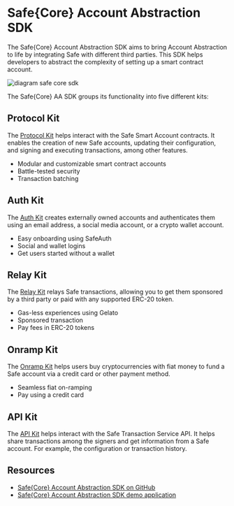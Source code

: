 
# Safe\{Core\} Account Abstraction SDK

The Safe\{Core\} Account Abstraction SDK aims to bring Account Abstraction to life by integrating Safe with different third parties. This SDK helps developers to abstract the complexity of setting up a smart contract account.

![diagram safe core sdk](../../assets/diagram-safe-core-sdk.png)

The Safe\{Core\} AA SDK groups its functionality into five different kits:

## Protocol Kit

The [Protocol Kit](./protocol-kit.mdx) helps interact with the Safe Smart Account contracts. It enables the creation of new Safe accounts, updating their configuration, and signing and executing transactions, among other features.

- Modular and customizable smart contract accounts
- Battle-tested security
- Transaction batching

<Grid container mt={3}>
  <CustomCard
    title={'Protocol Kit'}
    description={
      'Learn about the Protocol Kit and the Safe Smart Account contracts integration.'
    }
    url={'./protocol-kit'}
    newTab={false}
  />
</Grid>

## Auth Kit

The [Auth Kit](./auth-kit.mdx) creates externally owned accounts and authenticates them using an email address, a social media account, or a crypto wallet account.

- Easy onboarding using SafeAuth
- Social and wallet logins
- Get users started without a wallet

<Grid container mt={3}>
  <CustomCard
    title={'Auth Kit'}
    description={'Learn about the Auth Kit and the pack integrating Web3Auth.'}
    url={'./auth-kit'}
    newTab={false}
  />
</Grid>

## Relay Kit

The [Relay Kit](./relay-kit.mdx) relays Safe transactions, allowing you to get them sponsored by a third party or paid with any supported ERC-20 token.

- Gas-less experiences using Gelato
- Sponsored transaction
- Pay fees in ERC-20 tokens

<Grid container mt={3}>
  <CustomCard
    title={'Relay Kit'}
    description={'Learn about the Relay Kit and the pack integrating Gelato.'}
    url={'./relay-kit'}
    newTab={false}
  />
</Grid>

## Onramp Kit

The [Onramp Kit](./onramp-kit.mdx) helps users buy cryptocurrencies with fiat money to fund a Safe account via a credit card or other payment method.

- Seamless fiat on-ramping
- Pay using a credit card

<Grid container mt={3}>
  <CustomCard
    title={'Onramp Kit'}
    description={
      'Learn about the Onramp Kit and the packs integrating Monerium and Stripe.'
    }
    url={'./onramp-kit'}
    newTab={false}
  />
</Grid>

## API Kit

The [API Kit](./api-kit.mdx) helps interact with the Safe Transaction Service API. It helps share transactions among the signers and get information from a Safe account. For example, the configuration or transaction history.

<Grid container mt={3}>
  <CustomCard
    title={'API Kit'}
    description={
      'Learn about the API Kit and the integration with the Safe Transaction Service.'
    }
    url={'./api-kit'}
    newTab={false}
  />
</Grid>

## Resources

- [Safe\{Core\} Account Abstraction SDK on GitHub](https://github.com/safe-global/safe-core-sdk)
- [Safe\{Core\} Account Abstraction SDK demo application](https://github.com/5afe/account-abstraction-demo-ui)

